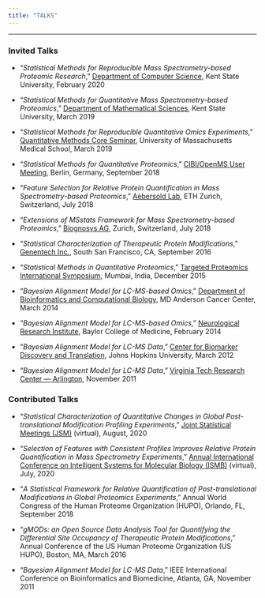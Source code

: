 ```yaml
---
title: "TALKS"
---
```


---

### Invited Talks

* "_Statistical Methods for Reproducible Mass Spectrometry-based Proteomic Research_," [Department of Computer Science](https://www.kent.edu/cs), Kent State University, February 2020

* "_Statistical Methods for Quantitative Mass Spectrometry-based Proteomics_," [Department of Mathematical Sciences](https://www.kent.edu/math), Kent State University, March 2019

* "_Statistical Methods for Reproducible Quantitative Omics Experiments_," [Quantitative Methods Core Seminar](https://www.umassmed.edu/pqhs/qmc/), University of Massachusetts Medical School, March 2019

* "_Statistical Methods for Quantitative Proteomics_," [CIBI/OpenMS User Meeting](https://sites.google.com/view/cibi-user-meeting-2018/home), Berlin, Germany, September 2018

* "_Feature Selection for Relative Protein Quantification in Mass Spectrometry-based Proteomics_," [Aebersold Lab](http://www.imsb.ethz.ch/research/aebersold.html), ETH Zurich, Switzerland, July 2018

* "_Extensions of MSstats Framework for Mass Spectrometry-based Proteomics_," [Biognosys AG](https://biognosys.com/), Zurich, Switzerland, July 2018

* "_Statistical Characterization of Therapeutic Protein Modifications_," [Genentech Inc.](https://www.gene.com/), South San Francisco, CA, September 2016

* "_Statistical Methods in Quantitative Proteomics_," [Targeted Proteomics International Symposium](http://www.bio.iitb.ac.in/~sanjeeva/itpws/symposium/), Mumbai, India, December 2015

* "_Bayesian Alignment Model for LC-MS-based Omics_," [Department of Bioinformatics and Computational Biology](https://www.mdanderson.org/research/departments-labs-institutes/departments-divisions/bioinformatics-and-computational-biology.html), MD Anderson Cancer Center, March 2014

* "_Bayesian Alignment Model for LC-MS-based Omics_," [Neurological Research Institute](https://nri.texaschildrens.org/), Baylor College of Medicine, February 2014

* "_Bayesian Alignment Model for LC-MS Data_," [Center for Biomarker Discovery and Translation](https://www.biomarkercenter.org/), Johns Hopkins University, March 2012

* "_Bayesian Alignment Model for LC-MS Data_," [Virginia Tech Research Center --- Arlington](https://www.ncr.vt.edu/discovery/research_center_arlington.html), November 2011

### Contributed Talks

* "_Statistical Characterization of Quantitative Changes in Global Post-translational Modification Profiling Experiments_," [Joint Statistical Meetings (JSM)](https://ww2.amstat.org/meetings/jsm/2020/) (virtual), August, 2020

* "_Selection of Features with Consistent Profiles Improves Relative Protein Quantification in Mass Spectrometry Experiments_," [Annual International Conference on Intelligent Systems for Molecular Biology (ISMB)](https://www.iscb.org/ismb2020) (virtual), July, 2020

* "_A Statistical Framework for Relative Quantification of Post-translational Modifications in Global Proteomics Experiments_," Annual World Congress of the Human Proteome Organization (HUPO), Orlando, FL, September 2018

* "_gMODs: an Open Source Data Analysis Tool for Quantifying the Differential Site Occupancy of Therapeutic Protein Modifications_," Annual Conference of the US Human Proteome Organization (US HUPO), Boston, MA, March 2016

* "_Bayesian Alignment Model for LC-MS Data_," IEEE International Conference on Bioinformatics and Biomedicine, Atlanta, GA, November 2011

